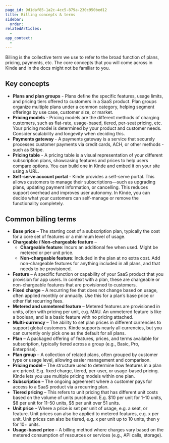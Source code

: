 ```yaml
---
page_id: 9d1daf85-1a2c-4cc5-879a-230c950bed12
title: Billing concepts & terms
sidebar:
  order: 
relatedArticles:
  - 
app_context:
  - 
---
```




Billing is the collective term we use to refer to the broad function of plans, pricing, payments, etc. The core concepts that you will come across in Kinde and in the docs might not be familiar to you. 

## Key concepts

- **Plans and plan groups** - Plans define the specific features, usage limits, and pricing tiers offered to customers in a SaaS product. Plan groups organize multiple plans under a common category, helping segment offerings by use case, customer size, or market.
- **Pricing models** - Pricing models are the different methods of charging customers, such as flat-rate, usage-based, tiered, per-seat pricing, etc. Your pricing model is determined by your product and customer needs. Consider scalability and longevity when deciding this.
- **Payments gateway** - A payments gateway is a service that securely processes customer payments via credit cards, ACH, or other methods - such as Stripe.
- **Pricing table** - A pricing table is a visual representation of your different subscription plans, showcasing features and prices to help users compare options. You can build one in Kinde and embed it on your site using a URL.
- **Self-serve account portal** - Kinde provides a self-serve portal. This allows customers to manage their subscriptions—such as upgrading plans, updating payment information, or cancelling. This reduces support overhead and improves user autonomy. In Kinde, you can decide what your customers can self-manage or remove the functionality completely.

## Common billing terms

- **Base price** – The starting cost of a subscription plan, typically the cost for a core set of features or a minimum level of usage.
- **Chargeable / Non-chargeable feature** –
    - **Chargeable feature**: Incurs an additional fee when used. Might be metered or per unit price.
    - **Non-chargeable feature**: Included in the plan at no extra cost. Add non-chargeable features for anything included in all plans, and that needs to be provisioned.
- **Feature** – A specific function or capability of your SaaS product that you provision for app users. In context with a plan, these are chargeable or non-chargeable features that are provisioned to customers.
- **Fixed charge** – A recurring fee that does not change based on usage, often applied monthly or annually. Use this for a plan’s base price or other flat recurring fees.
- **Metered and unmetered feature** –  Metered features are provisioned in units, often with pricing per unit, e.g. MAU. An unmetered feature is like a boolean, and is a basic feature with no pricing attached.
- **Multi-currency** – The ability to set plan prices in different currencies to support global customers. Kinde supports nearly all currencies, but you can currently only pick one as the default for all plans.
- **Plan** – A packaged offering of features, prices, and terms available for subscription, typically tiered across a group (e.g., Basic, Pro, Enterprise).
- **Plan group** – A collection of related plans, often grouped by customer type or usage level, allowing easier management and comparison.
- **Pricing model** – The structure used to determine how features in a plan are priced. E.g. fixed charge, tiered, per-user, or usage-based pricing. Kinde lets you use multiple pricing models within one plan.
- **Subscription** – The ongoing agreement where a customer pays for access to a SaaS product via a recurring plan.
- **Tiered pricing** – This refers to unit pricing that has different unit costs based on the volume of units purchased. E.g. $10 per unit for 1–10 units, $8 per unit for 11–50 units, $5 per unit over 51 units.
- **Unit price** – Where a price is set per unit of usage, e.g. a seat, or feature. Unit prices can also be applied to metered features, e.g. x per unit. Unit prices can also be tiered, e.g. x per unit up to 10 units, then y for 10+ units.
- **Usage-based** **price** – A billing method where charges vary based on the metered consumption of resources or services (e.g., API calls, storage).

